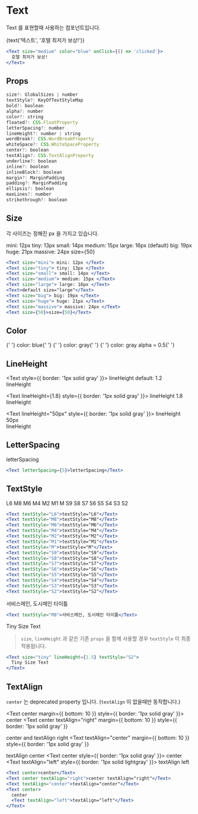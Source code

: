 
<Meta title="Core-Elements / Text" component={Text} />

# Text

Text 를 표현할때 사용하는 컴포넌트입니다.

<Preview>
  <Story name="Basic">
    <Text
      size={select(
        '크기',
        ['mini', 'tiny', 'small', 'medium', 'large', 'big', 'huge', 'massive'],
        'tiny',
      )}
      color={select(
        '색깔',
        ['blue', 'gray', 'gray20', 'gray100', 'white'],
        'gray',
      )}
      center={boolean('중앙정렬')}
      textAlign={select('정렬', [undefined, 'left', 'center', 'right'])}
      onClick={action('clicked')}
    >
      {text('텍스트', '호텔 최저가 보상!')}
    </Text>
  </Story>
</Preview>

```jsx
<Text size="medium" color="blue" onClick={() => 'clicked'}>
  호텔 최저가 보상!
</Text>
```

## Props

```js
size?: GlobalSizes | number
textStyle?: KeyOfTextStyleMap
bold?: boolean
alpha?: number
color?: string
floated?: CSS.FloatProperty
letterSpacing?: number
lineHeight?: number | string
wordBreak?: CSS.WordBreakProperty
whiteSpace?: CSS.WhiteSpaceProperty
center?: boolean
textAlign?: CSS.TextAlignProperty
underline?: boolean
inline?: boolean
inlineBlock?: boolean
margin?: MarginPadding
padding?: MarginPadding
ellipsis?: boolean
maxLines?: number
strikethrough?: boolean
```

## Size

각 사이즈는 정해진 px 을 가지고 있습니다.

<Text size="mini"> mini: 12px </Text>
<Text size="tiny"> tiny: 13px </Text>
<Text size="small"> small: 14px </Text>
<Text size="medium"> medium: 15px </Text>
<Text size="large"> large: 16px (default) </Text>
<Text size="big"> big: 19px </Text>
<Text size="huge"> huge: 21px </Text>
<Text size="massive"> massive: 24px </Text>
<Text size={50}>size={50}</Text>

```jsx
<Text size="mini"> mini: 12px </Text>
<Text size="tiny"> tiny: 13px </Text>
<Text size="small"> small: 14px </Text>
<Text size="medium"> medium: 15px </Text>
<Text size="large"> large: 16px </Text>
<Text>default size="large"</Text>
<Text size="big"> big: 19px </Text>
<Text size="huge"> huge: 21px </Text>
<Text size="massive"> massive: 24px </Text>
<Text size={50}>size={50}</Text>
```

## Color

<Text size="big" color="blue">
  {' '}
  color: blue{' '}
</Text>
<Text size="big" color="gray">
  {' '}
  color: gray{' '}
</Text>
<Text size="big" color="gray" alpha={0.5}>
  {' '}
  color: gray alpha = 0.5{' '}
</Text>

## LineHeight

<Text style={{ border: '1px solid gray' }}>
  lineHeight default: 1.2 <br /> lineHeight
</Text>

<Text lineHeight={1.8} style={{ border: '1px solid gray' }}>
  lineHeight 1.8 <br /> lineHeight
</Text>

<Text lineHeight="50px" style={{ border: '1px solid gray' }}>
  lineHeight 50px <br /> lineHeight
</Text>

## LetterSpacing

<Text letterSpacing={5}>letterSpacing</Text>

```jsx
<Text letterSpacing={5}>letterSpacing</Text>
```

## TextStyle

<Text textStyle="L6">L6</Text>
<Text textStyle="M8">M8</Text>
<Text textStyle="M6">M6</Text>
<Text textStyle="M4">M4</Text>
<Text textStyle="M2">M2</Text>
<Text textStyle="M1">M1</Text>
<Text textStyle="M">M</Text>
<Text textStyle="S9">S9</Text>
<Text textStyle="S8">S8</Text>
<Text textStyle="S7">S7</Text>
<Text textStyle="S6">S6</Text>
<Text textStyle="S5">S5</Text>
<Text textStyle="S4">S4</Text>
<Text textStyle="S3">S3</Text>
<Text textStyle="S2">S2</Text>

```jsx
<Text textStyle="L6">textStyle="L6"</Text>
<Text textStyle="M8">textStyle="M8"</Text>
<Text textStyle="M6">textStyle="M6"</Text>
<Text textStyle="M4">textStyle="M4"</Text>
<Text textStyle="M2">textStyle="M2"</Text>
<Text textStyle="M1">textStyle="M1"</Text>
<Text textStyle="M">textStyle="M"</Text>
<Text textStyle="S9">textStyle="S9"</Text>
<Text textStyle="S8">textStyle="S8"</Text>
<Text textStyle="S7">textStyle="S7"</Text>
<Text textStyle="S6">textStyle="S6"</Text>
<Text textStyle="S5">textStyle="S5"</Text>
<Text textStyle="S4">textStyle="S4"</Text>
<Text textStyle="S3">textStyle="S3"</Text>
<Text textStyle="S2">textStyle="S2"</Text>
```

<Text textStyle="M8">서비스메인, 도시메인 타이틀</Text>

```jsx
<Text textStyle="M8">서비스메인, 도시메인 타이틀</Text>
```

<Text size="tiny" textStyle="S2">
  Tiny Size Text
</Text>

> `size`, `lineHeight` 과 같은 기존 `props` 을 함께 사용할 경우 `textStyle` 이 최종 적용됩니다.

```jsx
<Text size="tiny" lineHeight={1.5} textStyle="S2">
  Tiny Size Text
</Text>
```

## TextAlign

`center` 는 deprecated property 입니다. (`textAlign` 이 없을때만 동작합니다.)

<Text center margin={{ bottom: 10 }} style={{ border: '1px solid gray' }}>
  center
</Text>
<Text
  center
  textAlign="right"
  margin={{ bottom: 10 }}
  style={{ border: '1px solid gray' }}
>
  center and textAlign right
</Text>
<Text
  textAlign="center"
  margin={{ bottom: 10 }}
  style={{ border: '1px solid gray' }}
>
  textAlign center
</Text>
<Text center style={{ border: '1px solid gray' }}>
  center
  <Text textAlign="left" style={{ border: '1px solid lightgray' }}>
    textAlign left
  </Text>
</Text>

```jsx
<Text center>center</Text>
<Text center textAlign="right">center textAlign="right"</Text>
<Text textAlign="center">textAlign="center"</Text>
<Text center>
  center
  <Text textAlign="left">textAlign="left"</Text>
</Text>
```
